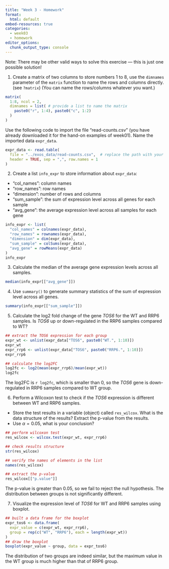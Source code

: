 ```yaml
---
title: "Week 3 - Homework"
format: 
  html: default
embed-resources: true
categories: 
  - week03
  - homework
editor_options: 
  chunk_output_type: console
---
```


Note: There may be other valid ways to solve this exercise — this is just one possible solution!

1. Create a matrix of two columns to store numbers 1 to 8,
use the `dimnames` parameter of the `matrix` function to name
the rows and columns directly. (see `?matrix`)
(You can name the rows/columns whatever you want.)

```r
matrix(
  1:8, ncol = 2,
  dimnames = list( # provide a list to name the matrix
    paste0("r", 1:4), paste0("c", 1:2)
  )
)
```


Use the following code to import the file "read-counts.csv" 
(you have already downloaded it for the hand-on examples of week01).
Name the imported data `expr_data`.

```r
expr_data <- read.table(
  file = "../exos_data/read-counts.csv",  # replace the path with your own
  header = TRUE, sep = ",", row.names = 1
)
```

2. Create a list `info_expr` to store information about `expr_data`:  
  - "col_names": column names
  - "row_names": row names
  - "dimension": number of rows and columns
  - "sum_sample": the sum of expression level across all genes for each sample
  - "avg_gene": the average expression level across all samples for each gene

```r
info_expr <- list(
  "col_names" = colnames(expr_data),
  "row_names" = rownames(expr_data),
  "dimension" = dim(expr_data),
  "sum_sample" = colSums(expr_data),
  "avg_gene" = rowMeans(expr_data)
)
info_expr
```

3. Calculate the median of the average gene expression levels across all samples.

```r
median(info_expr[["avg_gene"]])
```

4. Use `summary()` to generate summary statistics of the sum of expression level across all genes.

```r
summary(info_expr[["sum_sample"]])
```

5. Calculate the log2 fold change of the gene *TOS6* for the WT and RRP6 samples.
Is *TOS6* up or down-regulated in the RRP6 samples compared to WT?

```r
## extract the TOS6 expression for each group
expr_wt <- unlist(expr_data["TOS6", paste0("WT.", 1:10)])
expr_wt
expr_rrp6 <- unlist(expr_data["TOS6", paste0("RRP6.", 1:10)])
expr_rrp6

## calculate the log2FC
log2fc <- log2(mean(expr_rrp6)/mean(expr_wt))
log2fc
```

The log2FC is `r log2fc`, which is smaller than 0,
so the *TOS6* gene is down-regulated in RRP6 samples compared to WT group.

6. Perform a Wilcoxon test to check if the *TOS6* expression is different between
WT and RRP6 samples. 

  - Store the test results in a variable (object) called `res_wilcox`.
  What is the data structure of the results? Extract the p-value from the results.
  - Use $\alpha = 0.05$, what is your conclusion?

```r
## perform wilcoxon test
res_wilcox <- wilcox.test(expr_wt, expr_rrp6)

## check results structure
str(res_wilcox)

## verify the names of elements in the list
names(res_wilcox)

## extract the p-value
res_wilcox[["p.value"]]
```

The p-value is greater than 0.05, so we fail to reject the null hypothesis.
The distribution between groups is not significantly different.

7. Visualize the expression level of *TOS6* for WT and RRP6 samples using boxplot.

```r
## built a data frame for the boxplot
expr_tos6 <- data.frame(
  expr_value = c(expr_wt, expr_rrp6),
  group = rep(c("WT", "RRP6"), each = length(expr_wt))
)
## draw the boxplot
boxplot(expr_value ~ group, data = expr_tos6)
```

The distribution of two groups are indeed similar,
but the maximum value in the WT group is much higher than that of RRP6 group.
